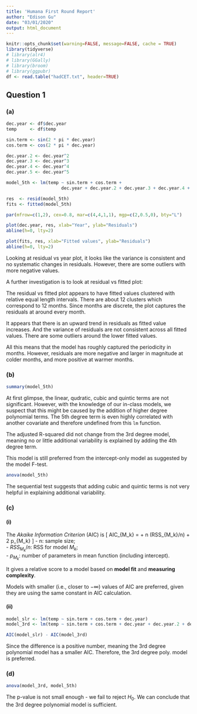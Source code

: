 ```yaml
---
title: 'Humana First Round Report'
author: "Edison Gu"
date: "03/01/2020"
output: html_document
---
```


```r
knitr::opts_chunk$set(warning=FALSE, message=FALSE, cache = TRUE)
library(tidyverse)
# library(alr4)
# library(GGally)
# library(broom)
# library(ggpubr)
df <- read.table("hadCET.txt", header=TRUE)
```

## Question 1

### (a)

```r
dec.year <- df$dec.year
temp     <- df$temp

sin.term <- sin(2 * pi * dec.year)
cos.term <- cos(2 * pi * dec.year)

dec.year.2 <- dec.year^2
dec.year.3 <- dec.year^3
dec.year.4 <- dec.year^4
dec.year.5 <- dec.year^5

model_5th <- lm(temp ~ sin.term + cos.term + 
                     dec.year + dec.year.2 + dec.year.3 + dec.year.4 + dec.year.5)

res  <- resid(model_5th)
fits <- fitted(model_5th)

par(mfrow=c(1,2), cex=0.8, mar=c(4,4,1,1), mgp=c(2,0.5,0), bty="L")

plot(dec.year, res, xlab="Year", ylab="Residuals")
abline(h=0, lty=2)

plot(fits, res, xlab="Fitted values", ylab="Residuals")
abline(h=0, lty=2)
```

Looking at residual vs year plot, it looks like the variance is consistent and no 
systematic changes in residuals. However, there are some outliers with more negative 
values.

A further investigation is to look at residual vs fitted plot:

The residual vs fitted plot appears to have fitted values clustered with relative 
equal length intervals. There are about 12 clusters which correspond to 12 months. 
Since months are discrete, the plot captures the residuals at around every month.

It appears that there is an upward trend in residuals as fitted value increases. 
And the variance of residuals are not consistent across all fitted values. There 
are some outliers around the lower fitted values.

All this means that the model has roughly captured the periodicity in months. However, 
residuals are more negative and larger in magnitude at colder months, and more positive 
at warmer months.

### (b)

```r
summary(model_5th)
```

At first glimpse, the linear, qudratic, cubic and quintic terms are not significant. 
However, with the knowledge of our in-class models, we suspect that this might be 
caused by the addition of higher degree polynomial terms. The 5th degree term is 
even highly correlated with another covariate and therefore undefined from this 
`lm` function.

The adjusted R-squared did not change from the 3rd degree model, meaning no or little 
additional variability is explained by adding the 4th degree term.

This model is still preferred from the intercept-only model as suggested by the model 
F-test.

```r
anova(model_5th)
```

The sequential test suggests that adding cubic and quintic terms is not very helpful 
in explaining additional variability.

### (c)

#### (i)

The *Akaike Information Criterion* (AIC) is
\[
  AIC_{M_k} = \mbox{const.} + n \log (RSS_{M_k}/n) + 2 p_{M_k}
\]
- n: sample size;  
- $RSS_{M_k}/n$: RSS for model $M_k$;  
- $p_{M_k}$: number of parameters in mean function (including intercept).

It gives a relative score to a model based on **model fit** and **measuring complexity**.

Models with smaller (i.e., closer to $-\infty$) values of AIC are preferred, 
given they are using the same constant in AIC calculation.

#### (ii)

```r
model_slr <- lm(temp ~ sin.term + cos.term + dec.year)
model_3rd <- lm(temp ~ sin.term + cos.term + dec.year + dec.year.2 + dec.year.3)

AIC(model_slr) - AIC(model_3rd)
```

Since the difference is a positive number, meaning the 3rd degree polynomial model 
has a smaller AIC. Therefore, the 3rd degree poly. model is preferred.

### (d)

```r
anova(model_3rd, model_5th)
```

The p-value is not small enough - we fail to reject $H_0$. We can conclude that 
the 3rd degree polynomial model is sufficient.
